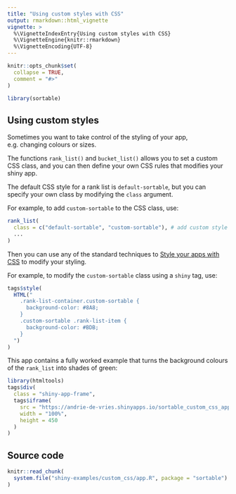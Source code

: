 ```yaml
---
title: "Using custom styles with CSS"
output: rmarkdown::html_vignette
vignette: >
  %\VignetteIndexEntry{Using custom styles with CSS}
  %\VignetteEngine{knitr::rmarkdown}
  %\VignetteEncoding{UTF-8}
---
```


```r
knitr::opts_chunk$set(
  collapse = TRUE,
  comment = "#>"
)
```

```r
library(sortable)
```

## Using custom styles

Sometimes you want to take control of the styling of your app, e.g. changing colours or sizes.

The functions `rank_list()` and `bucket_list()` allows you to set a custom CSS class, and you can then define your own CSS rules that modifies your shiny app.

The default CSS style for a rank list is `default-sortable`, but you can specify your own class by modifying the `class` argument.

For example, to add `custom-sortable` to the CSS class, use:

```r
rank_list(
  class = c("default-sortable", "custom-sortable"), # add custom style
  ...
)
```

Then you can use any of the standard techniques to [Style your apps with CSS](https://shiny.rstudio.com/articles/css.html) to modify your styling.

For example, to modify the `custom-sortable` class using a `shiny` tag, use:

```r
tags$style(
  HTML("
    .rank-list-container.custom-sortable {
      background-color: #8A8;
    }
    .custom-sortable .rank-list-item {
      background-color: #BDB;
    }
  ")
)
```

This app contains a fully worked example that turns the background colours of the `rank_list` into shades of green:


```r
library(htmltools)
tags$div(
  class = "shiny-app-frame",
  tags$iframe(
    src = "https://andrie-de-vries.shinyapps.io/sortable_custom_css_app/",
    width = "100%",
    height = 450
  )
)
```



## Source code

```r
knitr::read_chunk(
  system.file("shiny-examples/custom_css/app.R", package = "sortable")
)
```

```r
```

